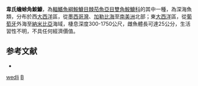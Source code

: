 {{Speciesbox
| taxon = Bufoceratias wedli
| binomial_authority = [[Pietschmann|Pietschmann]], 1926
| image = Bufoceratias.jpg
| image_width = 240px
| image_caption = 韋氏蟾蜍角鮟鱇
| status = NE
| status_system = IUCN3.1
| synonyms = *''Phrynichthys wedli'', <small>Pietschmann, 1926</small>
*''Diceratias wedli'', <small>Pietschmann, 1926</small>
*''Paroneirodes wedli'', <small>Pietschmann, 1926</small>
}}
'''韋氏蟾蜍角鮟鱇'''，為[[輻鰭魚綱|輻鰭魚綱]][[鮟鱇目|鮟鱇目]][[棘茄魚亞目|棘茄魚亞目]][[雙角鮟鱇科|雙角鮟鱇科]]的其中一種，為深海魚類，分布於西[[大西洋|大西洋]]區，從[[墨西哥灣|墨西哥灣]]、[[加勒比海|加勒比海]]至[[南美洲|南美洲]]北部；東[[大西洋|大西洋]]區，從[[葡萄牙|葡萄牙]]外海至[[納米比亞|納米比亞]]海域，棲息深度300-1750公尺，雌魚體長可達25公分，生活習性不明，不具任何經濟價值。

==参考文献==
*{{FishBase_species|genus=Bufoceratias|species=wedli|year=2014|month=2}}

{{魚類小作品}}
{{Taxonbar}}
[[Category:蟾蜍角鮟鱇屬|wedli]]
[[Category:1926年描述的魚類|B]]
